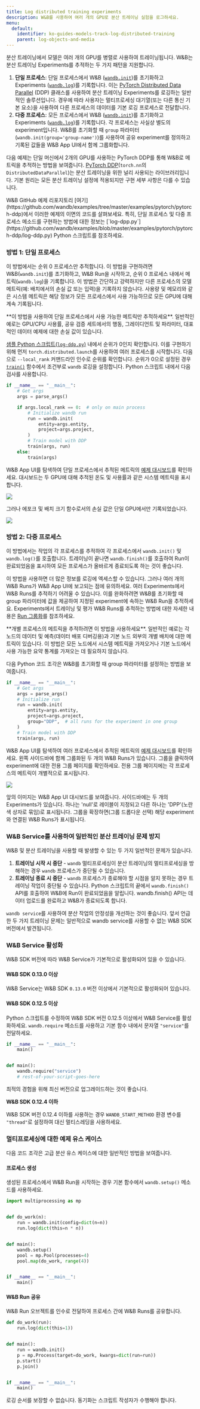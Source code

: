 ---
title: Log distributed training experiments
description: W&B를 사용하여 여러 개의 GPU로 분산 트레이닝 실험을 로그하세요.
menu:
  default:
    identifier: ko-guides-models-track-log-distributed-training
    parent: log-objects-and-media
---

분산 트레이닝에서 모델은 여러 개의 GPU를 병렬로 사용하여 트레이닝됩니다. W&B는 분산 트레이닝 Experiments를 추적하는 두 가지 패턴을 지원합니다.

1. **단일 프로세스**: 단일 프로세스에서 W&B ([`wandb.init`](/ko/ref//python/init))를 초기화하고 Experiments ([`wandb.log`](/ko/ref//python/log))를 기록합니다. 이는 [PyTorch Distributed Data Parallel](https://pytorch.org/docs/stable/generated/torch.nn.parallel.DistributedDataParallel.html#torch.nn.parallel.DistributedDataParallel) (DDP) 클래스를 사용하여 분산 트레이닝 Experiments를 로깅하는 일반적인 솔루션입니다. 경우에 따라 사용자는 멀티프로세싱 대기열(또는 다른 통신 기본 요소)을 사용하여 다른 프로세스의 데이터를 기본 로깅 프로세스로 전달합니다.
2. **다중 프로세스**: 모든 프로세스에서 W&B ([`wandb.init`](/ko/ref//python/init))를 초기화하고 Experiments ([`wandb.log`](/ref//python/log))를 기록합니다. 각 프로세스는 사실상 별도의 experiment입니다. W&B를 초기화할 때 `group` 파라미터(`wandb.init(group='group-name')`)를 사용하여 공유 experiment를 정의하고 기록된 값들을 W&B App UI에서 함께 그룹화합니다.

다음 예제는 단일 머신에서 2개의 GPU를 사용하는 PyTorch DDP를 통해 W&B로 메트릭을 추적하는 방법을 보여줍니다. [PyTorch DDP](https://pytorch.org/tutorials/intermediate/ddp_tutorial.html)(`torch.nn`의 `DistributedDataParallel`)는 분산 트레이닝을 위한 널리 사용되는 라이브러리입니다. 기본 원리는 모든 분산 트레이닝 설정에 적용되지만 구현 세부 사항은 다를 수 있습니다.

<Note>
W&B GitHub 예제 리포지토리 [여기](https://github.com/wandb/examples/tree/master/examples/pytorch/pytorch-ddp)에서 이러한 예제의 이면의 코드를 살펴보세요. 특히, 단일 프로세스 및 다중 프로세스 메소드를 구현하는 방법에 대한 정보는 [`log-dpp.py`](https://github.com/wandb/examples/blob/master/examples/pytorch/pytorch-ddp/log-ddp.py) Python 스크립트를 참조하세요.
</Note>

### 방법 1: 단일 프로세스

이 방법에서는 순위 0 프로세스만 추적합니다. 이 방법을 구현하려면 W&B(`wandb.init`)를 초기화하고, W&B Run을 시작하고, 순위 0 프로세스 내에서 메트릭(`wandb.log`)을 기록합니다. 이 방법은 간단하고 강력하지만 다른 프로세스의 모델 메트릭(예: 배치에서의 손실 값 또는 입력)을 기록하지 않습니다. 사용량 및 메모리와 같은 시스템 메트릭은 해당 정보가 모든 프로세스에서 사용 가능하므로 모든 GPU에 대해 계속 기록됩니다.

<Note>
**이 방법을 사용하여 단일 프로세스에서 사용 가능한 메트릭만 추적하세요**. 일반적인 예로는 GPU/CPU 사용률, 공유 검증 세트에서의 행동, 그레이디언트 및 파라미터, 대표적인 데이터 예제에 대한 손실 값이 있습니다.
</Note>

[샘플 Python 스크립트(`log-ddp.py`)](https://github.com/wandb/examples/blob/master/examples/pytorch/pytorch-ddp/log-ddp.py) 내에서 순위가 0인지 확인합니다. 이를 구현하기 위해 먼저 `torch.distributed.launch`를 사용하여 여러 프로세스를 시작합니다. 다음으로 `--local_rank` 커맨드라인 인수로 순위를 확인합니다. 순위가 0으로 설정된 경우 [`train()`](https://github.com/wandb/examples/blob/master/examples/pytorch/pytorch-ddp/log-ddp.py#L24) 함수에서 조건부로 `wandb` 로깅을 설정합니다. Python 스크립트 내에서 다음 검사를 사용합니다.

```python
if __name__ == "__main__":
    # Get args
    args = parse_args()

    if args.local_rank == 0:  # only on main process
        # Initialize wandb run
        run = wandb.init(
            entity=args.entity,
            project=args.project,
        )
        # Train model with DDP
        train(args, run)
    else:
        train(args)
```

W&B App UI를 탐색하여 단일 프로세스에서 추적된 메트릭의 [예제 대시보드](https://wandb.ai/ayush-thakur/DDP/runs/1s56u3hc/system)를 확인하세요. 대시보드는 두 GPU에 대해 추적된 온도 및 사용률과 같은 시스템 메트릭을 표시합니다.

<Frame>
    <img src="/images/track/distributed_training_method1.png"  />
</Frame>

그러나 에포크 및 배치 크기 함수로서의 손실 값은 단일 GPU에서만 기록되었습니다.

<Frame>
    <img src="/images/experiments/loss_function_single_gpu.png"  />
</Frame>

### 방법 2: 다중 프로세스

이 방법에서는 작업의 각 프로세스를 추적하여 각 프로세스에서 `wandb.init()` 및 `wandb.log()`를 호출합니다. 트레이닝이 끝나면 `wandb.finish()`를 호출하여 Run이 완료되었음을 표시하여 모든 프로세스가 올바르게 종료되도록 하는 것이 좋습니다.

이 방법을 사용하면 더 많은 정보를 로깅에 엑세스할 수 있습니다. 그러나 여러 개의 W&B Runs가 W&B App UI에 보고되는 점에 유의하세요. 여러 Experiments에서 W&B Runs를 추적하기 어려울 수 있습니다. 이를 완화하려면 W&B를 초기화할 때 group 파라미터에 값을 제공하여 지정된 experiment에 속하는 W&B Run을 추적하세요. Experiments에서 트레이닝 및 평가 W&B Runs를 추적하는 방법에 대한 자세한 내용은 [Run 그룹화](/ko/guides/models/track/runs/grouping)를 참조하세요.

<Note>
**개별 프로세스의 메트릭을 추적하려면 이 방법을 사용하세요**. 일반적인 예로는 각 노드의 데이터 및 예측(데이터 배포 디버깅용)과 기본 노드 외부의 개별 배치에 대한 메트릭이 있습니다. 이 방법은 모든 노드에서 시스템 메트릭을 가져오거나 기본 노드에서 사용 가능한 요약 통계를 가져오는 데 필요하지 않습니다.
</Note>

다음 Python 코드 조각은 W&B를 초기화할 때 group 파라미터를 설정하는 방법을 보여줍니다.

```python
if __name__ == "__main__":
    # Get args
    args = parse_args()
    # Initialize run
    run = wandb.init(
        entity=args.entity,
        project=args.project,
        group="DDP",  # all runs for the experiment in one group
    )
    # Train model with DDP
    train(args, run)
```

W&B App UI를 탐색하여 여러 프로세스에서 추적된 메트릭의 [예제 대시보드](https://wandb.ai/ayush-thakur/DDP?workspace=user-noahluna)를 확인하세요. 왼쪽 사이드바에 함께 그룹화된 두 개의 W&B Runs가 있습니다. 그룹을 클릭하여 experiment에 대한 전용 그룹 페이지를 확인하세요. 전용 그룹 페이지에는 각 프로세스의 메트릭이 개별적으로 표시됩니다.

<Frame>
    <img src="/images/experiments/dashboard_grouped_runs.png"  />
</Frame>

앞의 이미지는 W&B App UI 대시보드를 보여줍니다. 사이드바에는 두 개의 Experiments가 있습니다. 하나는 'null'로 레이블이 지정되고 다른 하나는 'DPP'(노란색 상자로 묶임)로 표시됩니다. 그룹을 확장하면(그룹 드롭다운 선택) 해당 experiment와 연결된 W&B Runs가 표시됩니다.

### W&B Service를 사용하여 일반적인 분산 트레이닝 문제 방지

W&B 및 분산 트레이닝을 사용할 때 발생할 수 있는 두 가지 일반적인 문제가 있습니다.

1. **트레이닝 시작 시 중단** - `wandb` 멀티프로세싱이 분산 트레이닝의 멀티프로세싱을 방해하는 경우 `wandb` 프로세스가 중단될 수 있습니다.
2. **트레이닝 종료 시 중단** - `wandb` 프로세스가 종료해야 할 시점을 알지 못하는 경우 트레이닝 작업이 중단될 수 있습니다. Python 스크립트의 끝에서 `wandb.finish()` API를 호출하여 W&B에 Run이 완료되었음을 알립니다. wandb.finish() API는 데이터 업로드를 완료하고 W&B가 종료되도록 합니다.

`wandb service`를 사용하여 분산 작업의 안정성을 개선하는 것이 좋습니다. 앞서 언급한 두 가지 트레이닝 문제는 일반적으로 wandb service를 사용할 수 없는 W&B SDK 버전에서 발견됩니다.

### W&B Service 활성화

W&B SDK 버전에 따라 W&B Service가 기본적으로 활성화되어 있을 수 있습니다.

#### W&B SDK 0.13.0 이상

W&B Service는 W&B SDK `0.13.0` 버전 이상에서 기본적으로 활성화되어 있습니다.

#### W&B SDK 0.12.5 이상

Python 스크립트를 수정하여 W&B SDK 버전 0.12.5 이상에서 W&B Service를 활성화하세요. `wandb.require` 메소드를 사용하고 기본 함수 내에서 문자열 `"service"`를 전달하세요.

```python
if __name__ == "__main__":
    main()


def main():
    wandb.require("service")
    # rest-of-your-script-goes-here
```

최적의 경험을 위해 최신 버전으로 업그레이드하는 것이 좋습니다.

**W&B SDK 0.12.4 이하**

W&B SDK 버전 0.12.4 이하를 사용하는 경우 `WANDB_START_METHOD` 환경 변수를 `"thread"`로 설정하여 대신 멀티스레딩을 사용하세요.

### 멀티프로세싱에 대한 예제 유스 케이스

다음 코드 조각은 고급 분산 유스 케이스에 대한 일반적인 방법을 보여줍니다.

#### 프로세스 생성

생성된 프로세스에서 W&B Run을 시작하는 경우 기본 함수에서 `wandb.setup()` 메소드를 사용하세요.

```python
import multiprocessing as mp


def do_work(n):
    run = wandb.init(config=dict(n=n))
    run.log(dict(this=n * n))


def main():
    wandb.setup()
    pool = mp.Pool(processes=4)
    pool.map(do_work, range(4))


if __name__ == "__main__":
    main()
```

#### W&B Run 공유

W&B Run 오브젝트를 인수로 전달하여 프로세스 간에 W&B Runs를 공유합니다.

```python
def do_work(run):
    run.log(dict(this=1))


def main():
    run = wandb.init()
    p = mp.Process(target=do_work, kwargs=dict(run=run))
    p.start()
    p.join()


if __name__ == "__main__":
    main()
```


<Note>
로깅 순서를 보장할 수 없습니다. 동기화는 스크립트 작성자가 수행해야 합니다.
</Note>
